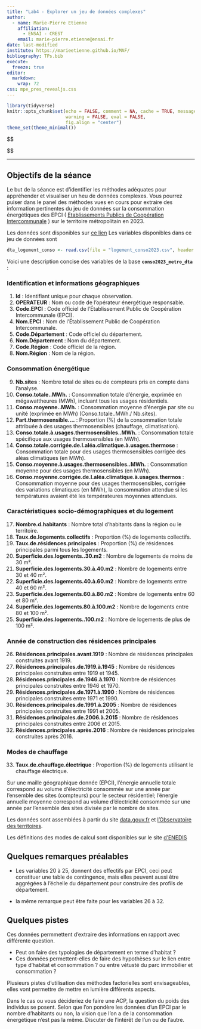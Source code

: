 ```yaml
---
title: "Lab4 - Explorer un jeu de données complexes"
author:
  - name: Marie-Pierre Etienne
    affiliation: 
      - ENSAI - CREST
    email: marie-pierre.etienne@ensai.fr
date: last-modified
institute: https://marieetienne.github.io/MAF/
bibliography: TPs.bib
execute: 
  freeze: true
editor: 
  markdown: 
    wrap: 72
css: mpe_pres_revealjs.css
---
```


```r
library(tidyverse)
knitr::opts_chunk$set(echo = FALSE, comment = NA, cache = TRUE, message = FALSE,
                      warning = FALSE, eval = FALSE,
                      fig.align = "center")
theme_set(theme_minimal())
```

::: hidden
\$\$

\newcommand\R{{\mathbb{R}}}
\newcommand\Xbf{{\boldsymbol{X}}}
\newcommand\norm[1]{\lVert#1\rVert}
\newcommand\xcol[1]{\boldsymbol{x}^{#1}}
\newcommand\xrow[1]{\boldsymbol{x}_{#1}}
\newcommand\xbf{\boldsymbol{x}}
\newcommand\ybf{\boldsymbol{y}}

\$\$
:::

---

## Objectifs de la séance

Le but de la séance est d'identifier les méthodes adéquates pour appréhender et visualiser un heu de données complexes. Vous pourrez puiser dans le panel des méthodes vues en cours pour extraire des information pertinentes du jeu de données sur la consommation énergétiques des EPCI ( [Etablissements Publics de Coopération Intercommunale](https://www.insee.fr/fr/metadonnees/definition/c1160) ) sur le territoire métropolitain  en 2023. 

Les données sont disponibles sur [ce lien](https://raw.githubusercontent.com/MarieEtienne/MAF/refs/heads/master/logement_conso2023.csv)
Les variables disponibles dans ce jeu de données sont 


```r
dta_logement_conso <- read.csv(file = "logement_conso2023.csv", header = TRUE)

```


Voici une description concise des variables de la base **`conso2023_metro_dta`** :

### Identification et informations géographiques
1. **Id** : Identifiant unique pour chaque observation.
2. **OPERATEUR** : Nom ou code de l'opérateur énergétique responsable.
3. **Code.EPCI** : Code officiel de l'Établissement Public de Coopération Intercommunale (EPCI).
4. **Nom.EPCI** : Nom de l'Établissement Public de Coopération Intercommunale.
5. **Code.Département** : Code officiel du département.
6. **Nom.Département** : Nom du département.
7. **Code.Région** : Code officiel de la région.
8. **Nom.Région** : Nom de la région.

### Consommation énergétique
9. **Nb.sites** : Nombre total de sites ou de compteurs pris en compte dans l'analyse.
10. **Conso.totale..MWh.** : Consommation totale d'énergie, exprimée en mégawattheures (MWh), incluant tous les usages résidentiels.
11. **Conso.moyenne..MWh.** : Consommation moyenne d'énergie par site ou unité (exprimée en MWh) (Conso.totale..MWh./ Nb.sites).
12. **Part.thermosensible....** : Proportion (%) de la consommation totale attribuée à des usages thermosensibles (chauffage, climatisation).
13. **Conso.totale.à.usages.thermosensibles..MWh.** : Consommation totale spécifique aux usages thermosensibles (en MWh).
14. **Conso.totale.corrigée.de.l.aléa.climatique.à.usages.thermose** : Consommation totale pour des usages thermosensibles corrigée des aléas climatiques (en MWh).
15. **Conso.moyenne.à.usages.thermosensibles..MWh.** : Consommation moyenne pour des usages thermosensibles (en MWh).
16. **Conso.moyenne.corrigée.de.l.aléa.climatique.à.usages.thermos** : Consommation moyenne pour des usages thermosensibles, corrigée des variations climatiques (en MWh), la consommation attendue si les températures avaient été les températeures moyennes attendues.

### Caractéristiques socio-démographiques et du logement
17. **Nombre.d.habitants** : Nombre total d'habitants dans la région ou le territoire.
18. **Taux.de.logements.collectifs** : Proportion (%) de logements collectifs.
19. **Taux.de.résidences.principales** : Proportion (%) de résidences principales parmi tous les logements.
20. **Superficie.des.logements..30.m2** : Nombre de logements de moins de 30 m².
21. **Superficie.des.logements.30.à.40.m2** : Nombre de logements entre 30 et 40 m².
22. **Superficie.des.logements.40.à.60.m2** : Nombre de logements entre 40 et 60 m².
23. **Superficie.des.logements.60.à.80.m2** : Nombre de logements entre 60 et 80 m².
24. **Superficie.des.logements.80.à.100.m2** : Nombre de logements entre 80 et 100 m².
25. **Superficie.des.logements..100.m2** : Nombre de logements de plus de 100 m².

### Année de construction des résidences principales
26. **Résidences.principales.avant.1919** : Nombre de résidences principales construites avant 1919.
27. **Résidences.principales.de.1919.à.1945** : Nombre de résidences principales construites entre 1919 et 1945.
28. **Résidences.principales.de.1946.à.1970** : Nombre de résidences principales construites entre 1946 et 1970.
29. **Résidences.principales.de.1971.à.1990** : Nombre de résidences principales construites entre 1971 et 1990.
30. **Résidences.principales.de.1991.à.2005** : Nombre de résidences principales construites entre 1991 et 2005.
31. **Résidences.principales.de.2006.à.2015** : Nombre de résidences principales construites entre 2006 et 2015.
32. **Résidences.principales.après.2016** : Nombre de résidences principales construites après 2016.

### Modes de chauffage
33. **Taux.de.chauffage.électrique** : Proportion (%) de logements utilisant le chauffage électrique.



Sur une maille géographique donnée (EPCI), l’énergie annuelle totale correspond au volume d’électricité consommée sur une année par l’ensemble des sites (compteurs) pour le secteur résidentiel; l’énergie annuelle moyenne correspond au volume d’électricité consommée sur une année par l’ensemble des sites divisée par le nombre de sites.

Les données sont assemblées à partir du site [data.gouv.fr](https://www.data.gouv.fr/fr/datasets/consommation-annuelle-delectricite-et-gaz-par-epci/#/resources) et [l'Observatoire des territoires](https://www.observatoire-des-territoires.gouv.fr/nombre-de-residences-principales).

Les définitions des modes de calcul sont disponibles sur le site [d'ENEDIS](https://data.enedis.fr/api/v2/catalog/datasets/consommation-electrique-par-secteur-dactivite-epci/attachments/description_du_jeu_de_donnees_consommation_et_thermosensibilite_electriques_annuelles_pdf)



## Quelques remarques préalables 

* Les variables 20 à 25, donnent des effectifs par EPCI,  ceci peut constituer une table de contingence, mais elles peuvent aussi être aggrégées à l'échelle du département pour construire des profils de département.

* la même remarque peut être faite pour les variables 26 à 32. 


## Quelques pistes

Ces données permmettent d'extraire des informations en rapport avec différente question.

* Peut on faire des typologies de département en terme d'habitat ?
* Ces données permettent-elles de faire des hypothèses sur le lien entre type d'habitat et consommation ? ou entre vétusté du parc immobilier et consommation ?

Plusieurs pistes d'utilisation des méthodes factorielles sont envisageables, elles vont permettre de mettre en lumière différents aspects. 

Dans le cas ou vous décideriez de faire une ACP, la question du poids des individus se posent. Selon que l'on pondère les données d'un EPCI par le nombre d'habitants ou non, la vision que l'on a de la consommation énergétique n'est pas la même. Discuter de l'intérêt de l'un ou de l'autre.





